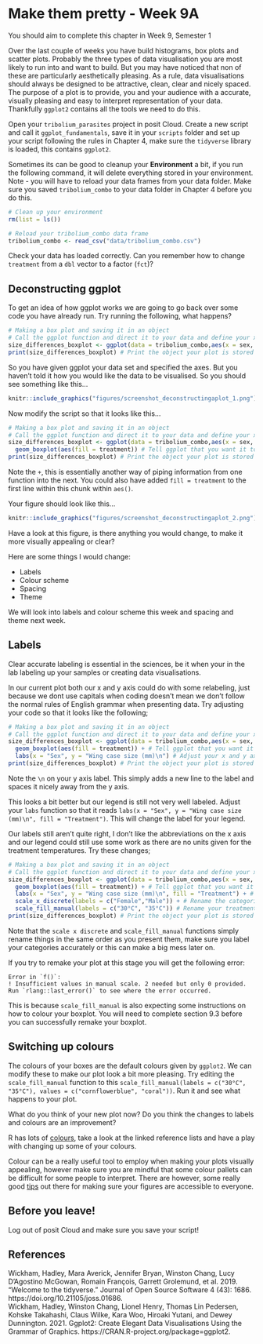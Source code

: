 # Make them pretty - Week 9A 

You should aim to complete this chapter in Week 9, Semester 1

Over the last couple of weeks you have build histograms, box plots and scatter plots. Probably the three types of data visualisation you are most likely to run into and want to build. But you may have noticed that non of these are particularly aesthetically pleasing. As a rule, data visualisations should always be designed to be attractive, clean, clear and nicely spaced. The purpose of a plot is to provide, you and your audience with a accurate, visually pleasing and easy to interpret representation of your data. Thankfully `ggplot2` contains all the tools we need to do this. 

Open your `tribolium_parasites` project in posit Cloud. Create a new script and call it `ggplot_fundamentals`, save it in your `scripts` folder and set up your script following the rules in Chapter 4, make sure the `tidyverse` library is loaded, this contains `ggplot2`. 

Sometimes its can be good to cleanup your __Environment__ a bit, if you run the following command, it will delete everything stored in your environment. Note - you will have to reload your data frames from your data folder. Make sure you saved `tribolium_combo` to your data folder in Chapter 4 before you do this. 

```r
# Clean up your environment
rm(list = ls())
```

```r
# Reload your tribolium_combo data frame
tribolium_combo <- read_csv("data/tribolium_combo.csv")
```

Check your data has loaded correctly. Can you remember how to change `treatment` from a `dbl` vector to a factor (`fct`)?

## Deconstructing ggplot

To get an idea of how ggplot works we are going to go back over some code you have already run. Try running the following, what happens?

```r
# Making a box plot and saving it in an object
# Call the ggplot function and direct it to your data and define your x axis and y axis
size_differences_boxplot <- ggplot(data = tribolium_combo,aes(x = sex, y = wing_case_size)) 
print(size_differences_boxplot) # Print the object your plot is stored in to view it
```

So you have given ggplot your data set and specified the axes. But you haven't told it how you would like the data to be visualised. So you should see something like this...

```r
knitr::include_graphics("figures/screenshot_deconstructingaplot_1.png")
```

Now modify the script so that it looks like this...

```r
# Making a box plot and saving it in an object
# Call the ggplot function and direct it to your data and define your x axis and y axis
size_differences_boxplot <- ggplot(data = tribolium_combo,aes(x = sex, y = wing_case_size)) + 
  geom_boxplot(aes(fill = treatment)) # Tell ggplot that you want it to build a box plot coloured by treatment
print(size_differences_boxplot) # Print the object your plot is stored in to view it
```

Note the `+`, this is essentially another way of piping information from one function into the next. You could also have added `fill = treatment` to the first line within this chunk within `aes()`.

Your figure should look like this...

```r
knitr::include_graphics("figures/screenshot_deconstructingaplot_2.png")
```

Have a look at this figure, is there anything you would change, to make it more visually appealing or clear? 

Here are some things I would change:

* Labels
* Colour scheme
* Spacing
* Theme


We will look into labels and colour scheme this week and spacing and theme next week. 

## Labels

Clear accurate labeling is essential in the sciences, be it when your in the lab labeling up your samples or creating data visualisations.

In our current plot both our x and y axis could do with some relabeling, just because we dont use capitals when coding doesn't mean we don't follow the normal rules of English grammar when presenting data. Try adjusting your code so that it looks like the following;

```r
# Making a box plot and saving it in an object
# Call the ggplot function and direct it to your data and define your x axis and y axis
size_differences_boxplot <- ggplot(data = tribolium_combo,aes(x = sex, y = wing_case_size)) + 
  geom_boxplot(aes(fill = treatment)) + # Tell ggplot that you want it to build a boxplot
  labs(x = "Sex", y = "Wing case size (mm)\n") # Adjust your x and y axis labels 
print(size_differences_boxplot) # Print the object your plot is stored in to view it
```

Note the `\n` on your y axis label. This simply adds a new line to the label and spaces it nicely away from the y axis. 

This looks a bit better but our legend is still not very well labeled. Adjust your `labs` function so that it reads `labs(x = "Sex", y = "Wing case size (mm)\n", fill = "Treatment")`. This will change the label for your legend. 

Our labels still aren't quite right, I don't like the abbreviations on the x axis and our legend could still use some work as there are no units given for the treatment temperatures. Try these changes;

```r
# Making a box plot and saving it in an object
# Call the ggplot function and direct it to your data and define your x axis and y axis
size_differences_boxplot <- ggplot(data = tribolium_combo,aes(x = sex, y = wing_case_size)) + 
  geom_boxplot(aes(fill = treatment)) + # Tell ggplot that you want it to build a boxplot
  labs(x = "Sex", y = "Wing case size (mm)\n", fill = "Treatment") + # Adjust your legend and x and y axis labels 
  scale_x_discrete(labels = c("Female","Male")) + # Rename the categories on the x axis 
  scale_fill_manual(labels = c("30°C", "35°C")) # Rename your treatments
print(size_differences_boxplot) # Print the object your plot is stored in to view it
```

Note that the `scale x discrete` and `scale_fill_manual` functions simply rename things in the same order as you present them, make sure you label your categories accurately or this can make a big mess later on. 

If you try to remake your plot at this stage you will get the following error:

```
Error in `f()`:
! Insufficient values in manual scale. 2 needed but only 0 provided.
Run `rlang::last_error()` to see where the error occurred.
```

This is because `scale_fill_manual` is also expecting some instructions on how to colour your boxplot. You will need to complete section 9.3 before you can successfully remake your boxplot. 

## Switching up colours 

The colours of your boxes are the default colours given by `ggplot2`. We can modify these to make our plot look a bit more pleasing. Try editing the `scale_fill_manual` function to this `scale_fill_manual(labels = c("30°C", "35°C"), values = c("cornflowerblue", "coral"))`. Run it and see what happens to your plot. 

What do you think of your new plot now? Do you think the changes to labels and colours are an improvement?

R has lots of [colours](https://www.datanovia.com/en/blog/awesome-list-of-657-r-color-names/), take a look at the linked reference lists and have a play with changing up some of your colours. 

Colour can be a really useful tool to employ when making your plots visually appealing, however make sure you are mindful that some colour pallets can be difficult for some people to interpret. There are however, some really good [tips](https://www.tableau.com/en-gb/about/blog/examining-data-viz-rules-dont-use-red-green-together#:~:text=Use%20a%20colour%2Dblind%2Dfriendly%20palette%20when%20appropriate&text=For%20example%2C%20blue%2Forange%20is,blue%20to%20someone%20with%20CVD) out there for making sure your figures are accessible to everyone. 

## Before you leave!

Log out of posit Cloud and make sure you save your script!

## References

Wickham, Hadley, Mara Averick, Jennifer Bryan, Winston Chang, Lucy D’Agostino McGowan, Romain François, Garrett Grolemund, et al. 2019. “Welcome to the tidyverse.” Journal of Open Source Software 4 (43): 1686. https://doi.org/10.21105/joss.01686. <br />
Wickham, Hadley, Winston Chang, Lionel Henry, Thomas Lin Pedersen, Kohske Takahashi, Claus Wilke, Kara Woo, Hiroaki Yutani, and Dewey Dunnington. 2021. Ggplot2: Create Elegant Data Visualisations Using the Grammar of Graphics. https://CRAN.R-project.org/package=ggplot2.
